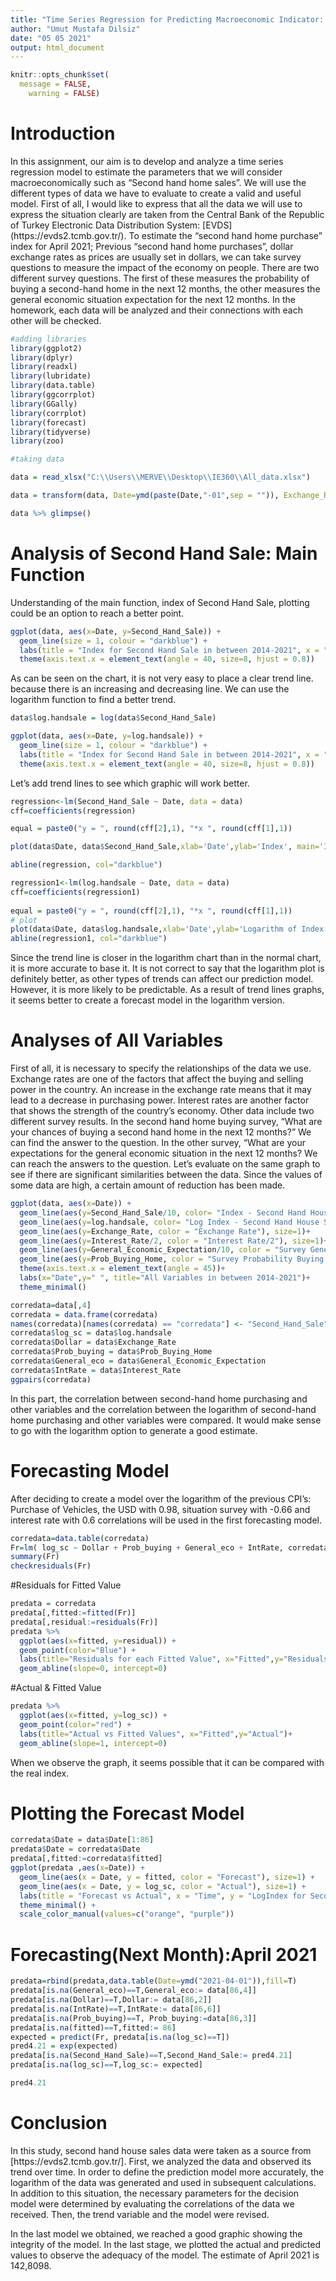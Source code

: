 ```yaml
---
title: "Time Series Regression for Predicting Macroeconomic Indicator: Second Hand House Sale"
author: "Umut Mustafa Dilsiz"
date: "05 05 2021"
output: html_document
---
```



```r
knitr::opts_chunk$set(
  message = FALSE,
	warning = FALSE)
```



# Introduction
In this assignment, our aim is to develop and analyze a time series regression model to estimate the parameters that we will consider macroeconomically such as "Second hand home sales". We will use the different types of data we have to evaluate to create a valid and useful model. First of all, I would like to express that all the data we will use to express the situation clearly are taken from the Central Bank of the Republic of Turkey Electronic Data Distribution System: [EVDS] (https://evds2.tcmb.gov.tr/).
To estimate the "second hand home purchase" index for April 2021; Previous "second hand home purchases", dollar exchange rates as prices are usually set in dollars, we can take survey questions to measure the impact of the economy on people. There are two different survey questions. The first of these measures the probability of buying a second-hand home in the next 12 months, the other measures the general economic situation expectation for the next 12 months. In the homework, each data will be analyzed and their connections with each other will be checked.


```r
#adding libraries
library(ggplot2)
library(dplyr)
library(readxl)
library(lubridate)
library(data.table)
library(ggcorrplot)
library(GGally)
library(corrplot)
library(forecast)
library(tidyverse)
library(zoo)
```

```r

#taking data

data = read_xlsx("C:\\Users\\MERVE\\Desktop\\IE360\\All_data.xlsx")

data = transform(data, Date=ymd(paste(Date,"-01",sep = "")), Exchange_Rate=as.numeric(Exchange_Rate), Prob_Buying_Home=as.numeric(Prob_Buying_Home), General_Economic_Expectation=as.numeric(General_Economic_Expectation), Second_Hand_Sale=as.numeric(Second_Hand_Sale), Interest_Rate=as.numeric(Interest_Rate))

data %>% glimpse()

```



# Analysis of Second Hand Sale: Main Function
Understanding of the main function, index of Second Hand Sale, plotting could be an option to reach a better point.

```r
ggplot(data, aes(x=Date, y=Second_Hand_Sale)) +
  geom_line(size = 1, colour = "darkblue") +
  labs(title = "Index for Second Hand Sale in between 2014-2021", x = "Date", y = "Index") +
  theme(axis.text.x = element_text(angle = 40, size=8, hjust = 0.8))
```

As can be seen on the chart, it is not very easy to place a clear trend line. because there is an increasing and decreasing line. We can use the logarithm function to find a better trend.

```r
data$log.handsale = log(data$Second_Hand_Sale)

ggplot(data, aes(x=Date, y=log.handsale)) +
  geom_line(size = 1, colour = "darkblue") +
  labs(title = "Index for Second Hand Sale in between 2014-2021", x = "Date", y = "log(Index)") +
  theme(axis.text.x = element_text(angle = 40, size=8, hjust = 0.8))

```

Let's add trend lines to see which graphic will work better.

```r


regression<-lm(Second_Hand_Sale ~ Date, data = data)
cff=coefficients(regression)

equal = paste0("y = ", round(cff[2],1), "*x ", round(cff[1],1))

plot(data$Date, data$Second_Hand_Sale,xlab='Date',ylab='Index', main='Index for Second Hand Sale in between 2014-2021')

abline(regression, col="darkblue")

regression1<-lm(log.handsale ~ Date, data = data)
cff=coefficients(regression1)
 
equal = paste0("y = ", round(cff[2],1), "*x ", round(cff[1],1))
# plot
plot(data$Date, data$log.handsale,xlab='Date',ylab='Logarithm of Index', main='Logarithm of Index for Second Hand Sale in between 2014-2021')
abline(regression1, col="darkblue")
```

Since the trend line is closer in the logarithm chart than in the normal chart, it is more accurate to base it. It is not correct to say that the logarithm plot is definitely better, as other types of trends can affect our prediction model. However, it is more likely to be predictable. As a result of trend lines graphs, it seems better to create a forecast model in the logarithm version.



# Analyses of All Variables

First of all, it is necessary to specify the relationships of the data we use. Exchange rates are one of the factors that affect the buying and selling power in the country. An increase in the exchange rate means that it may lead to a decrease in purchasing power. Interest rates are another factor that shows the strength of the country's economy. Other data include two different survey results. In the second hand home buying survey, "What are your chances of buying a second hand home in the next 12 months?" We can find the answer to the question. In the other survey, "What are your expectations for the general economic situation in the next 12 months? We can reach the answers to the question.
Let's evaluate on the same graph to see if there are significant similarities between the data. Since the values ​​of some data are high, a certain amount of reduction has been made.

```r
ggplot(data, aes(x=Date)) +
  geom_line(aes(y=Second_Hand_Sale/10, color= "Index - Second Hand House Sale/10"), size=1)+
  geom_line(aes(y=log.handsale, color= "Log Index - Second Hand House Sale"), size=1)+
  geom_line(aes(y=Exchange_Rate, color = "Exchange Rate"), size=1)+
  geom_line(aes(y=Interest_Rate/2, color = "Interest Rate/2"), size=1)+
  geom_line(aes(y=General_Economic_Expectation/10, color = "Survey General_Economic_Expaectation/10"), size=1)+
  geom_line(aes(y=Prob_Buying_Home, color = "Survey Probability Buying Home"), size=1)+
  theme(axis.text.x = element_text(angle = 45))+
  labs(x="Date",y=" ", title="All Variables in between 2014-2021")+
  theme_minimal()

```


```r

corredata=data[,4]
corredata = data.frame(corredata)
names(corredata)[names(corredata) == "corredata"] <- "Second_Hand_Sale"
corredata$log_sc = data$log.handsale
corredata$Dollar = data$Exchange_Rate
corredata$Prob_buying = data$Prob_Buying_Home
corredata$General_eco = data$General_Economic_Expectation
corredata$IntRate = data$Interest_Rate
ggpairs(corredata)
```

In this part, the correlation between second-hand home purchasing and other variables and the correlation between the logarithm of second-hand home purchasing and other variables were compared. It would make sense to go with the logarithm option to generate a good estimate.



# Forecasting Model


After deciding to create a model over the logarithm of the previous CPI's: Purchase of Vehicles, the USD with 0.98, situation survey with -0.66 and interest rate with 0.6 correlations will be used in the first forecasting model.

```r
corredata=data.table(corredata)
Fr=lm( log_sc ~ Dollar + Prob_buying + General_eco + IntRate, corredata)
summary(Fr)
checkresiduals(Fr)
```

#Residuals for Fitted Value

```r
predata = corredata
predata[,fitted:=fitted(Fr)]
predata[,residual:=residuals(Fr)]
predata %>%
  ggplot(aes(x=fitted, y=residual)) + 
  geom_point(color="Blue") +
  labs(title="Residuals for each Fitted Value", x="Fitted",y="Residuals")+
  geom_abline(slope=0, intercept=0)
```

#Actual & Fitted Value

```r
predata %>%
  ggplot(aes(x=fitted, y=log_sc)) + 
  geom_point(color="red") +
  labs(title="Actual vs Fitted Values", x="Fitted",y="Actual")+
  geom_abline(slope=1, intercept=0)
```

When we observe the graph, it seems possible that it can be compared with the real index.


# Plotting the Forecast Model


```r
corredata$Date = data$Date[1:86]
predata$Date = corredata$Date
predata[,fitted:=corredata$fitted]
ggplot(predata ,aes(x=Date)) + 
  geom_line(aes(x = Date, y = fitted, color = "Forecast"), size=1) +
  geom_line(aes(x = Date, y = log_sc, color = "Actual"), size=1) +
  labs(title = "Forecast vs Actual", x = "Time", y = "LogIndex for Second Hand House Sale", color=" ") +
  theme_minimal() +
  scale_color_manual(values=c("orange", "purple"))
```

# Forecasting(Next Month):April 2021


```r
predata=rbind(predata,data.table(Date=ymd("2021-04-01")),fill=T) 
predata[is.na(General_eco)==T,General_eco:= data[86,4]]
predata[is.na(Dollar)==T,Dollar:= data[86,2]]
predata[is.na(IntRate)==T,IntRate:= data[86,6]]
predata[is.na(Prob_buying)==T, Prob_buying:=data[86,3]]
predata[is.na(fitted)==T,fitted:= 86]
expected = predict(Fr, predata[is.na(log_sc)==T])
pred4.21 = exp(expected)
predata[is.na(Second_Hand_Sale)==T,Second_Hand_Sale:= pred4.21]
predata[is.na(log_sc)==T,log_sc:= expected]

```

```r
pred4.21
```

# Conclusion

In this study, second hand house sales data were taken as a source from [https://evds2.tcmb.gov.tr/].
First, we analyzed the data and observed its trend over time. In order to define the prediction model more accurately, the logarithm of the data was generated and used in subsequent calculations. In addition to this situation, the necessary parameters for the decision model were determined by evaluating the correlations of the data we received.
Then, the trend variable and the model were revised.

In the last model we obtained, we reached a good graphic showing the integrity of the model. In the last stage, we plotted the actual and predicted values to observe the adequacy of the model. The estimate of April 2021 is 142,8098.  
  


